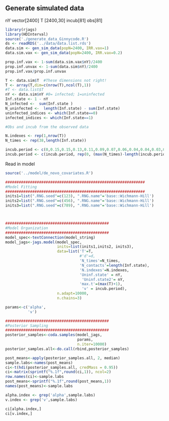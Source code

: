 ## Generate simulated data
nY vector[2400]
T [2400,30]
incub[81]
obs[81]

```r
library(rjags)
library(HDInterval)
source('./generate_data_Ginnycode.R') 
ds <- readRDS('../data/data.list.rds')
data.sim <- gen_sim_data(popN=2400, IRR.vax=1)
data.sim.vax <- gen_sim_data(popN=2400, IRR.vax=0.2)

prop.inf.vax <- 1-sum(data.sim.vax$nY)/2400
prop.inf.unvax <- 1-sum(data.sim$nY)/2400
prop.inf.vax/prop.inf.unvax

T <- data.sim$T  #These dimensions not right!
T <- array(T,dim=c(nrow(T),ncol(T),1))
#T <- data.list$T
nY <- data.sim$nY #0= infected; 1=uninfected
Inf.state <- 1 - nY 
N_infected <-  sum(Inf.state )
N_uninfected <-  length(Inf.state) - sum(Inf.state)
uninfected_indices <- which(Inf.state==0)
infected_indices <- which(Inf.state==1)

#Obs and incub from the observed data

N.indexes <- rep(1,nrow(T))
N_times <- rep(38,length(Inf.state))

incub.period <- c(0,0.15,0.15,0.13,0.11,0.09,0.07,0.06,0.04,0.04,0.03,0.02,0.02, 0.01,0.01, 0.007)   #from day 1 to day 15
incub.period <- c(incub.period, rep(0, (max(N_times)-length(incub.period)) ))
```


Read in model
```r
source('../model/de_novo_covariates.R')
```

```r
##############################################################
#Model Fitting
##############################################################
inits1=list(".RNG.seed"=c(123), ".RNG.name"='base::Wichmann-Hill')
inits2=list(".RNG.seed"=c(456), ".RNG.name"='base::Wichmann-Hill')
inits3=list(".RNG.seed"=c(789), ".RNG.name"='base::Wichmann-Hill')



##############################################
#Model Organization
##############################################
model_spec<-textConnection(model_string)
model_jags<-jags.model(model_spec, 
                       inits=list(inits1,inits2, inits3),
                       data=list('T'=T,
                                 #'d'=d,
                                 'N_times'=N_times,
                                 'N_contacts'=length(Inf.state),
                                 'N.indexes'=N.indexes,
                                 'Uninf.state' = nY,
                                  'Uninf.state2'= nY,
                                 'max.t'=(max(T)+1),
                                  'v' = incub.period),
                       n.adapt=10000, 
                       n.chains=3)

```

```r
params<-c('alpha',
          'v')

##############################################
#Posterior Sampling
##############################################
posterior_samples<-coda.samples(model_jags, 
                                params, 
                                n.iter=10000)
posterior_samples.all<-do.call(rbind,posterior_samples)

post_means<-apply(posterior_samples.all, 2, median)
sample.labs<-names(post_means)
ci<-t(hdi(posterior_samples.all, credMass = 0.95))
ci<-matrix(sprintf("%.1f",round(ci,1)), ncol=2)
row.names(ci)<-sample.labs
post_means<-sprintf("%.1f",round(post_means,1))
names(post_means)<-sample.labs

alpha.index <- grep('alpha',sample.labs)
v.index <- grep('v',sample.labs)

ci[alpha.index,]
ci[v.index,]



```




